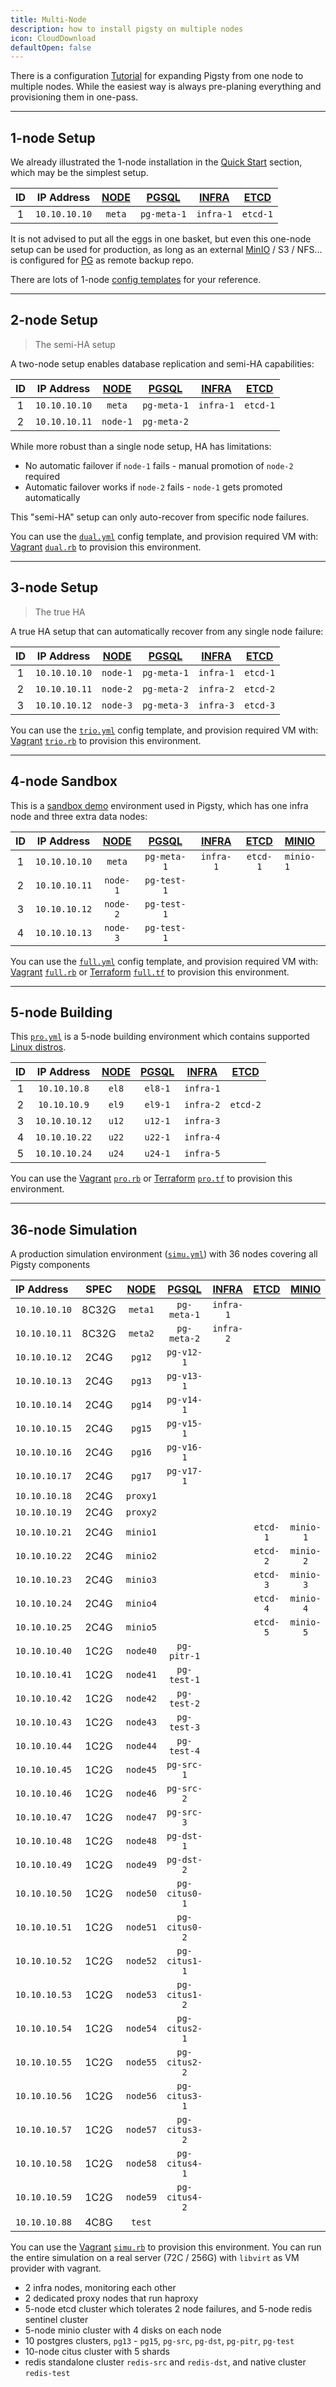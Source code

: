 ```yaml
---
title: Multi-Node
description: how to install pigsty on multiple nodes
icon: CloudDownload
defaultOpen: false
---
```



There is a configuration [Tutorial](/docs/config/tutorial) for expanding Pigsty from one node to multiple nodes.
While the easiest way is always pre-planing everything and provisioning them in one-pass.


--------

## 1-node Setup

We already illustrated the 1-node installation in the [Quick Start](/docs/install/start) section, which may be the simplest setup.

| ID |  IP Address   | [NODE](/docs/node) | [PGSQL](/docs/pgsql) | [INFRA](/docs/infra) | [**ETCD**](/docs/etcd) |
|:--:|:-------------:|:------------------:|:--------------------:|:--------------------:|:----------------------:|
| 1  | `10.10.10.10` |       `meta`       |     `pg-meta-1`      |      `infra-1`       |        `etcd-1`        |

It is not advised to put all the eggs in one basket, but even this one-node setup can be used for production,
as long as an external [MinIO](/docs/minio) / S3 / NFS... is configured for [PG](/docs/pgsql/backup) as remote backup repo.

There are lots of 1-node [config templates](/docs/config/template) for your reference.



---------

## 2-node Setup

> The semi-HA setup

A two-node setup enables database replication and semi-HA capabilities:

| ID |  IP Address   | [NODE](/docs/node) | [PGSQL](/docs/pgsql) | [INFRA](/docs/infra) | [**ETCD**](/docs/etcd) |
|:--:|:-------------:|:------------------:|:--------------------:|:--------------------:|:----------------------:|
| 1  | `10.10.10.10` |       `meta`       |     `pg-meta-1`      |      `infra-1`       |        `etcd-1`        |
| 2  | `10.10.10.11` |      `node-1`      |     `pg-meta-2`      |                      |                        |

While more robust than a single node setup, HA has limitations:

- No automatic failover if `node-1` fails - manual promotion of `node-2` required
- Automatic failover works if `node-2` fails - `node-1` gets promoted automatically

This "semi-HA" setup can only auto-recover from specific node failures.


You can use the [`dual.yml`](https://github.com/pgsty/pigsty/blob/main/conf/dual.yml) config template, and provision required VM with:
[Vagrant](/docs/prepare/vagrant) [`dual.rb`](https://github.com/pgsty/pigsty/blob/main/vagrant/spec/dual.rb) to provision this environment.




---------

## 3-node Setup

> The true HA

A true HA setup that can automatically recover from any single node failure:

| ID |  IP Address   | [NODE](/docs/node) | [PGSQL](/docs/pgsql) | [INFRA](/docs/infra) | [**ETCD**](/docs/etcd) |
|:--:|:-------------:|:------------------:|:--------------------:|:--------------------:|:----------------------:|
| 1  | `10.10.10.10` |      `node-1`      |     `pg-meta-1`      |      `infra-1`       |        `etcd-1`        |
| 2  | `10.10.10.11` |      `node-2`      |     `pg-meta-2`      |      `infra-2`       |        `etcd-2`        |
| 3  | `10.10.10.12` |      `node-3`      |     `pg-meta-3`      |      `infra-3`       |        `etcd-3`        |


You can use the [`trio.yml`](https://github.com/pgsty/pigsty/blob/main/conf/trio.yml) config template, and provision required VM with:
[Vagrant](/docs/prepare/vagrant) [`trio.rb`](https://github.com/pgsty/pigsty/blob/main/vagrant/spec/trio.rb) to provision this environment.



---------

## 4-node Sandbox

This is a [sandbox demo](/docs/prepare/sandbox) environment used in Pigsty, which has one infra node and three extra data nodes:

| ID |  IP Address   | [NODE](/docs/node) | [PGSQL](/docs/pgsql) | [INFRA](/docs/infra) | [**ETCD**](/docs/etcd) | [**MINIO**](/docs/minio) |
|:--:|:-------------:|:------------------:|:--------------------:|:--------------------:|:----------------------:|:-------------------------|
| 1  | `10.10.10.10` |       `meta`       |     `pg-meta-1`      |      `infra-1`       |        `etcd-1`        | `minio-1`                |
| 2  | `10.10.10.11` |      `node-1`      |     `pg-test-1`      |                      |                        |                          |
| 3  | `10.10.10.12` |      `node-2`      |     `pg-test-1`      |                      |                        |                          |
| 4  | `10.10.10.13` |      `node-3`      |     `pg-test-1`      |                      |                        |                          |

You can use the [`full.yml`](https://github.com/pgsty/pigsty/blob/main/conf/full.yml) config template, and provision required VM with:
[Vagrant](/docs/prepare/vagrant) [`full.rb`](https://github.com/pgsty/pigsty/blob/main/vagrant/spec/full.rb) or [Terraform](/docs/prepare/terraform) [`full.tf`](https://github.com/pgsty/pigsty/blob/main/terraform/spec/aliyun-full.tf) to provision this environment.


---------

## 5-node Building

This [`pro.yml`](https://github.com/pgsty/pigsty/blob/main/conf/build/pro.yml) is a 5-node building environment which contains supported [Linux distros](/docs/prepare/linux).

| ID |  IP Address   | [NODE](/docs/node) | [PGSQL](/docs/pgsql) | [INFRA](/docs/infra) | [**ETCD**](/docs/etcd) |
|:--:|:-------------:|:------------------:|:--------------------:|:--------------------:|:----------------------:|
| 1  | `10.10.10.8`  |       `el8`        |       `el8-1`        |      `infra-1`       |                        |
| 2  | `10.10.10.9`  |       `el9`        |       `el9-1`        |      `infra-2`       |        `etcd-2`        |
| 3  | `10.10.10.12` |       `u12`        |       `u12-1`        |      `infra-3`       |                        |
| 4  | `10.10.10.22` |       `u22`        |       `u22-1`        |      `infra-4`       |                        |
| 5  | `10.10.10.24` |       `u24`        |       `u24-1`        |      `infra-5`       |                        |

You can use the [Vagrant](/docs/prepare/vagrant) [`pro.rb`](https://github.com/pgsty/pigsty/blob/main/vagrant/spec/pro.rb) or [Terraform](/docs/prepare/terraform) [`pro.tf`](https://github.com/pgsty/pigsty/blob/main/terraform/spec/aliyun-pro.tf) to provision this environment.


---------

## 36-node Simulation

A production simulation environment ([`simu.yml`](https://github.com/pgsty/pigsty/blob/main/conf/simu.yml)) with 36 nodes covering all Pigsty components

| IP Address    | SPEC  | [NODE](/docs/node) | [PGSQL](/docs/pgsql) | [INFRA](/docs/infra) | [**ETCD**](/docs/etcd) | [**MINIO**](/docs/minio) | [**REDIS**](/docs/redis) |
|:--------------|:-----:|:------------------:|:--------------------:|:--------------------:|:----------------------:|:------------------------:|:------------------------:|
| `10.10.10.10` | 8C32G |      `meta1`       |     `pg-meta-1`      |      `infra-1`       |                        |                          |                          |
| `10.10.10.11` | 8C32G |      `meta2`       |     `pg-meta-2`      |      `infra-2`       |                        |                          |                          |
| `10.10.10.12` | 2C4G  |       `pg12`       |      `pg-v12-1`      |                      |                        |                          |                          |
| `10.10.10.13` | 2C4G  |       `pg13`       |      `pg-v13-1`      |                      |                        |                          |                          |
| `10.10.10.14` | 2C4G  |       `pg14`       |      `pg-v14-1`      |                      |                        |                          |                          |
| `10.10.10.15` | 2C4G  |       `pg15`       |      `pg-v15-1`      |                      |                        |                          |                          |
| `10.10.10.16` | 2C4G  |       `pg16`       |      `pg-v16-1`      |                      |                        |                          |                          |
| `10.10.10.17` | 2C4G  |       `pg17`       |      `pg-v17-1`      |                      |                        |                          |                          |
| `10.10.10.18` | 2C4G  |      `proxy1`      |                      |                      |                        |                          |                          |
| `10.10.10.19` | 2C4G  |      `proxy2`      |                      |                      |                        |                          |                          |
| `10.10.10.21` | 2C4G  |      `minio1`      |                      |                      |        `etcd-1`        |        `minio-1`         |      `redis-meta-1`      |
| `10.10.10.22` | 2C4G  |      `minio2`      |                      |                      |        `etcd-2`        |        `minio-2`         |      `redis-meta-2`      |
| `10.10.10.23` | 2C4G  |      `minio3`      |                      |                      |        `etcd-3`        |        `minio-3`         |      `redis-meta-3`      |
| `10.10.10.24` | 2C4G  |      `minio4`      |                      |                      |        `etcd-4`        |        `minio-4`         |      `redis-meta-4`      |
| `10.10.10.25` | 2C4G  |      `minio5`      |                      |                      |        `etcd-5`        |        `minio-5`         |      `redis-meta-5`      |
| `10.10.10.40` | 1C2G  |      `node40`      |     `pg-pitr-1`      |                      |                        |                          |                          |
| `10.10.10.41` | 1C2G  |      `node41`      |     `pg-test-1`      |                      |                        |                          |      `redis-test-1`      |
| `10.10.10.42` | 1C2G  |      `node42`      |     `pg-test-2`      |                      |                        |                          |      `redis-test-2`      |
| `10.10.10.43` | 1C2G  |      `node43`      |     `pg-test-3`      |                      |                        |                          |      `redis-test-3`      |
| `10.10.10.44` | 1C2G  |      `node44`      |     `pg-test-4`      |                      |                        |                          |      `redis-test-4`      |
| `10.10.10.45` | 1C2G  |      `node45`      |      `pg-src-1`      |                      |                        |                          |      `redis-src-1`       |
| `10.10.10.46` | 1C2G  |      `node46`      |      `pg-src-2`      |                      |                        |                          |      `redis-src-2`       |
| `10.10.10.47` | 1C2G  |      `node47`      |      `pg-src-3`      |                      |                        |                          |      `redis-src-3`       |
| `10.10.10.48` | 1C2G  |      `node48`      |      `pg-dst-1`      |                      |                        |                          |      `redis-dst-1`       |
| `10.10.10.49` | 1C2G  |      `node49`      |      `pg-dst-2`      |                      |                        |                          |      `redis-dst-2`       |
| `10.10.10.50` | 1C2G  |      `node50`      |    `pg-citus0-1`     |                      |                        |                          |                          |
| `10.10.10.51` | 1C2G  |      `node51`      |    `pg-citus0-2`     |                      |                        |                          |                          |
| `10.10.10.52` | 1C2G  |      `node52`      |    `pg-citus1-1`     |                      |                        |                          |                          |
| `10.10.10.53` | 1C2G  |      `node53`      |    `pg-citus1-2`     |                      |                        |                          |                          |
| `10.10.10.54` | 1C2G  |      `node54`      |    `pg-citus2-1`     |                      |                        |                          |                          |
| `10.10.10.55` | 1C2G  |      `node55`      |    `pg-citus2-2`     |                      |                        |                          |                          |
| `10.10.10.56` | 1C2G  |      `node56`      |    `pg-citus3-1`     |                      |                        |                          |                          |
| `10.10.10.57` | 1C2G  |      `node57`      |    `pg-citus3-2`     |                      |                        |                          |                          |
| `10.10.10.58` | 1C2G  |      `node58`      |    `pg-citus4-1`     |                      |                        |                          |                          |
| `10.10.10.59` | 1C2G  |      `node59`      |    `pg-citus4-2`     |                      |                        |                          |                          |
| `10.10.10.88` | 4C8G  |       `test`       |                      |                      |                        |                          |                          |

You can use the [Vagrant](/docs/prepare/vagrant) [`simu.rb`](https://github.com/pgsty/pigsty/blob/main/vagrant/spec/simu.rb) to provision this environment.
You can run the entire simulation on a real server (72C / 256G) with `libvirt` as VM provider with vagrant.

- 2 infra nodes, monitoring each other
- 2 dedicated proxy nodes that run haproxy
- 5-node etcd cluster which tolerates 2 node failures, and 5-node redis sentinel cluster
- 5-node minio cluster with 4 disks on each node
- 10 postgres clusters, `pg13` - `pg15`, `pg-src`, `pg-dst`, `pg-pitr`, `pg-test`
- 10-node citus cluster with 5 shards
- redis standalone cluster `redis-src` and `redis-dst`, and native cluster `redis-test`


